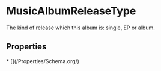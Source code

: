 
# MusicAlbumReleaseType

The kind of release which this album is: single, EP or album.

## Properties

<Grid>
* [](/Properties/Schema.org/)

</Grid>

